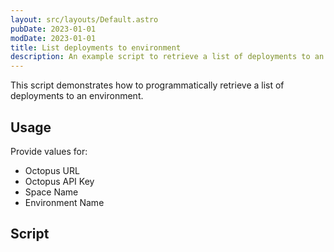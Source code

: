 ```yaml
---
layout: src/layouts/Default.astro
pubDate: 2023-01-01
modDate: 2023-01-01
title: List deployments to environment
description: An example script to retrieve a list of deployments to an environment
---
```


This script demonstrates how to programmatically retrieve a list of deployments to an environment.

## Usage

Provide values for:

- Octopus URL
- Octopus API Key
- Space Name
- Environment Name

## Script

<ListDeploymentsToEnvironmentScripts />